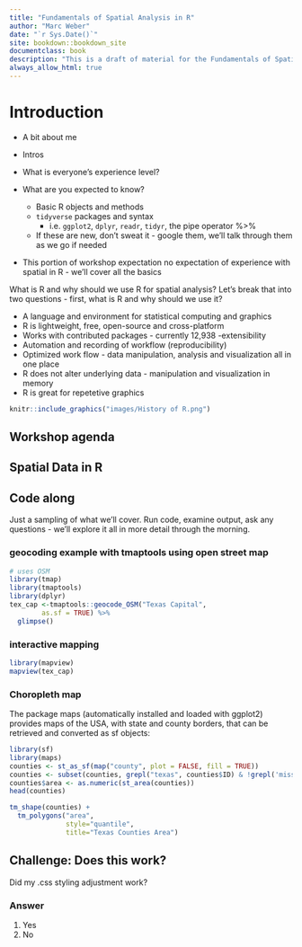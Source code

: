 ```yaml
--- 
title: "Fundamentals of Spatial Analysis in R"
author: "Marc Weber"
date: "`r Sys.Date()`"
site: bookdown::bookdown_site
documentclass: book
description: "This is a draft of material for the Fundamentals of Spatial Analysis in R workshop at the AWRA Spring Conference in Austin in March 2020."
always_allow_html: true
---
```


# Introduction {#intro}

- A bit about me
- Intros
- What is everyone's experience level?
- What are you expected to know?
  
  + Basic R objects and methods
  + `tidyverse` packages and syntax
    - i.e. `ggplot2`, `dplyr`, `readr`, `tidyr`, the pipe operator %>% 
  + If these are new, don't sweat it - google them, we'll talk through them as we go if needed
  
- This portion of workshop expectation no expectation of experience with spatial in R - we'll cover all the basics

What is R and why should we use R for spatial analysis? Let’s break that into two questions - first, what is R and why should we use it?

- A language and environment for statistical computing and graphics
- R is lightweight, free, open-source and cross-platform
- Works with contributed packages - currently 12,938 -extensibility
- Automation and recording of workflow (reproducibility)
- Optimized work flow - data manipulation, analysis and visualization all in one place
- R does not alter underlying data - manipulation and visualization in memory
- R is great for repetetive graphics

```r
knitr::include_graphics("images/History of R.png")
```


## Workshop agenda

## Spatial Data in R





## Code along
Just a sampling of what we'll cover.  Run code, examine output, ask any questions - we'll explore it all in more detail through the morning.

### geocoding example with tmaptools using open street map

```r
# uses OSM
library(tmap)
library(tmaptools)
library(dplyr)
tex_cap <-tmaptools::geocode_OSM("Texas Capital", 
        as.sf = TRUE) %>% 
  glimpse()
```

### interactive mapping

```r
library(mapview)
mapview(tex_cap)
```

### Choropleth map
The package maps (automatically installed and loaded with ggplot2) provides maps of the USA, with state and county borders, that can be retrieved and converted as sf objects:
```r
library(sf)
library(maps)
counties <- st_as_sf(map("county", plot = FALSE, fill = TRUE))
counties <- subset(counties, grepl("texas", counties$ID) & !grepl('missouri,texas',counties$ID))
counties$area <- as.numeric(st_area(counties))
head(counties)

tm_shape(counties) +
  tm_polygons("area", 
              style="quantile", 
              title="Texas Counties Area")
```



## Challenge: Does this work? {.challenge}

Did my .css styling adjustment work?

### Answer {.solution} 

1. Yes
2. No
